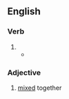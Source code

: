 ==English==

===Verb===
{{head|en|verb form}}

# {{en-past of|intermix}}
#* {{RQ:Landon Ethel Churchill|pages=227–228|volume=II|passage=The banks of the Thames had gardens '''intermixed''' with the buildings, and the architecture was of a lighter character, while the beautiful old Abbey rose like a queen amid her court.}}

===Adjective===
{{en-adj|-}}

# [[mixed]] together
